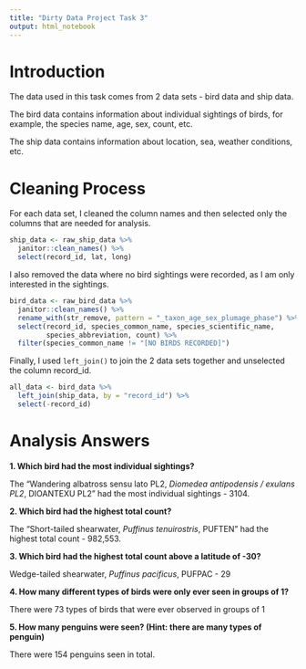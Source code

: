 ```yaml
---
title: "Dirty Data Project Task 3"
output: html_notebook
---
```


# Introduction

The data used in this task comes from 2 data sets - bird data and ship data.

The bird data contains information about individual sightings of birds, for
example, the species name, age, sex, count, etc.

The ship data contains information about location, sea, weather conditions, etc.

# Cleaning Process

For each data set, I cleaned the column names and then selected only the columns
that are needed for analysis. 

```r
ship_data <- raw_ship_data %>% 
  janitor::clean_names() %>% 
  select(record_id, lat, long)
```

I also removed the data where no bird sightings were recorded, as I am only 
interested in the sightings.

```r
bird_data <- raw_bird_data %>% 
  janitor::clean_names() %>% 
  rename_with(str_remove, pattern = "_taxon_age_sex_plumage_phase") %>% 
  select(record_id, species_common_name, species_scientific_name, 
         species_abbreviation, count) %>% 
  filter(species_common_name != "[NO BIRDS RECORDED]")
```

Finally, I used `left_join()` to join the 2 data sets together and unselected 
the column record_id. 

```r
all_data <- bird_data %>% 
  left_join(ship_data, by = "record_id") %>% 
  select(-record_id)
```

# Analysis Answers

**1. Which bird had the most individual sightings?**

The "Wandering albatross sensu lato PL2, *Diomedea antipodensis / exulans PL2*, 
DIOANTEXU PL2" had the most individual sightings - 3104.

**2. Which bird had the highest total count?**

The "Short-tailed shearwater, *Puffinus tenuirostris*, PUFTEN" had the highest 
total count - 982,553.

**3. Which bird had the highest total count above a latitude of -30?**

Wedge-tailed shearwater, *Puffinus pacificus*, PUFPAC - 29

**4. How many different types of birds were only ever seen in groups of 1?**

There were 73 types of birds that were ever observed in groups of 1

**5. How many penguins were seen? (Hint: there are many types of penguin)**

There were 154 penguins seen in total.